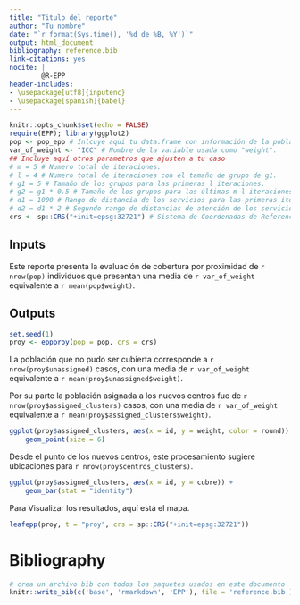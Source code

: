 ---
title: "Titulo del reporte"
author: "Tu nombre"
date: "`r format(Sys.time(), '%d de %B, %Y')`"
output: html_document
bibliography: reference.bib
link-citations: yes
nocite: |
        @R-EPP
header-includes:
- \usepackage[utf8]{inputenc}
- \usepackage[spanish]{babel}
---

```{r setup, include=FALSE}
knitr::opts_chunk$set(echo = FALSE)
require(EPP); library(ggplot2)
pop <- pop_epp # Inlcuye aqui tu data.frame con información de la población a cubrir.
var_of_weight <- "ICC" # Nombre de la variable usada como "weight".
## Incluye aquí otros parametros que ajusten a tu caso
# m = 5 # Numero total de iteraciones.
# l = 4 # Numero total de iteraciones con el tamaño de grupo de g1.
# g1 = 5 # Tamaño de los grupos para las primeras l iteraciones.
# g2 = g1 * 0.5 # Tamaño de los grupos para las últimas m-l iteraciones.
# d1 = 1000 # Rango de distancia de los servicios para las primeras iteraciones.
# d2 = d1 * 2 # Segundo rango de distancias de atención de los servicios.
crs <- sp::CRS("+init=epsg:32721") # Sistema de Coordenadas de Referencia (CRS).
```

## Inputs

Este reporte presenta la evaluación de cobertura por proximidad de `r nrow(pop)` individuos que presentan una media de `r var_of_weight` equivalente a `r mean(pop$weight)`.

## Outputs

```{r}
set.seed(1)
proy <- eppproy(pop = pop, crs = crs)
```

La población que no pudo ser cubierta corresponde a `r nrow(proy$unassigned)` casos, con una media de `r var_of_weight` equivalente a `r mean(proy$unassigned$weight)`.

Por su parte la población asignada a los nuevos centros fue de `r nrow(proy$assigned_clusters)` casos, con una media de `r var_of_weight` equivalente a `r mean(proy$assigned_clusters$weight)`.

```{r}
ggplot(proy$assigned_clusters, aes(x = id, y = weight, color = round)) + 
    geom_point(size = 6)
```

Desde el punto de los nuevos centros, este procesamiento sugiere ubicaciones para  `r nrow(proy$centros_clusters)`. 

```{r}
ggplot(proy$assigned_clusters, aes(x = id, y = cubre)) + 
    geom_bar(stat = "identity")
```

Para Visualizar los resultados, aquí está el mapa.

```{r}
leafepp(proy, t = "proy", crs = sp::CRS("+init=epsg:32721"))
```

# Bibliography

```{r bib, include=FALSE}
# crea un archivo bib con todos los paquetes usados en este documento
knitr::write_bib(c('base', 'rmarkdown', 'EPP'), file = 'reference.bib')
```